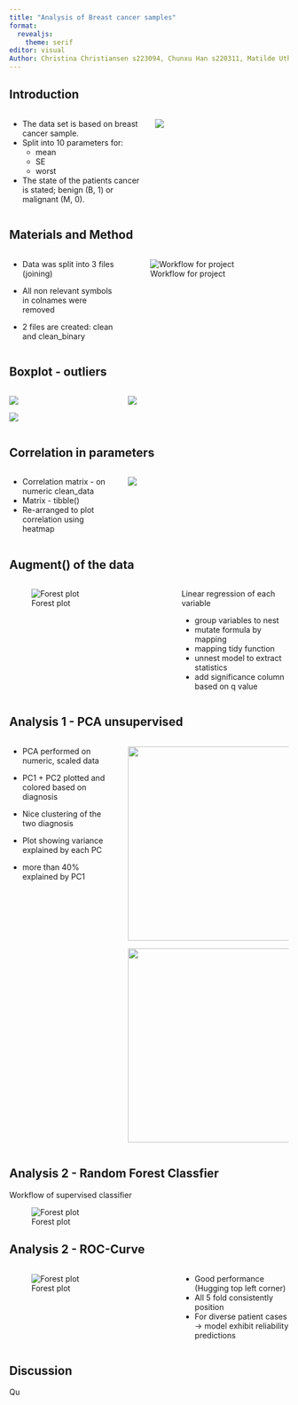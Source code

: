 ```yaml
---
title: "Analysis of Breast cancer samples"
format: 
  revealjs:
    theme: serif
editor: visual
Author: Christina Christiansen s223094, Chunxu Han s220311, Matilde Uth s195796, Michelle Sollok s194681, Pelagia Derizioti s222822
---
```


## Introduction {.smaller}

::: columns
::: {.column width="40%"}
::: {.incremental .smaller}
-   The data set is based on breast cancer sample.
-   Split into 10 parameters for:
    -   mean
    -   SE
    -   worst
-   The state of the patients cancer is stated; benign (B, 1) or malignant (M, 0).
:::
:::

::: {.column width="40%"}
![](data_overview.png)
:::
:::

## Materials and Method

::: columns
::: {.column width="40%"}
::: {.incremental .smaller}
- Data was split into 3 files (joining)

- All non relevant symbols in colnames were removed

- 2 files are created: clean and clean_binary
:::
:::

::: {.column width="60%"}

![Workflow for project](R_pipeline.png)

:::
:::



## Boxplot - outliers {.smaller}

::: columns
::: {.column width="40%"}
![](../results/boxplot_se.png)

![](../results/boxplot_worst.png)
:::

::: {.column width="60%"}
![](../results/boxplot_mean.png)
:::
:::

## Correlation in parameters {.smaller}

::: columns
::: {.column width="40%"}
::: {.incremental .smaller}
-   Correlation matrix - on numeric clean_data
-   Matrix - tibble()
-   Re-arranged to plot correlation using heatmap
:::
:::

::: {.column width="60%"}
![](../results/Heatmap.png)
:::
:::

## Augment() of the data {.smaller}

::: columns
::: {.column width="60%"}
![Forest plot](../results/forest_plot.png)
:::

::: {.column width="40%"}
::: {.incremental .smaller}
Linear regression of each variable

-   group variables to nest
-   mutate formula by mapping
-   mapping tidy function
-   unnest model to extract statistics
-   add significance column based on q value
:::
:::
:::

## Analysis 1 - PCA unsupervised {.smaller}

::: columns
::: {.column width="40%"}
-   PCA performed on numeric, scaled data

-   PC1 + PC2 plotted and colored based on diagnosis

-   Nice clustering of the two diagnosis

-   Plot showing variance explained by each PC

-   more than 40% explained by PC1
:::

::: {.column width="60%"}
![](../results/pca_plot.png){width="350"}

![](../results/variation_in_data.png){width="350"}
:::
:::

## Analysis 2 - Random Forest Classfier {.smalelr}

::: {.incremental .smaller}
Workflow of supervised classifier
:::

![Forest plot](random_forest_flowchart.png)

## Analysis 2 - ROC-Curve

::: columns
::: {.column width="60%"}
![Forest plot](../results/roc_curve.png)
:::

::: {.column width="40%"}
::: {.incremental .smaller}
-   Good performance (Hugging top left corner)
-   All 5 fold consistently position
-   For diverse patient cases -> model exhibit reliability predictions

:::
:::
:::


## Discussion

Qu
